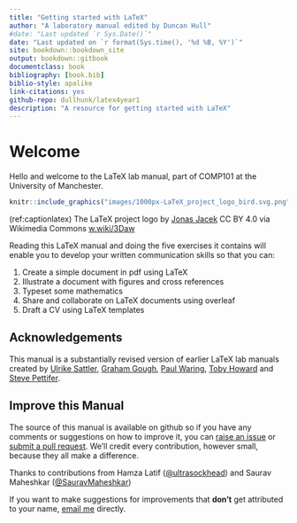 ```yaml
---
title: "Getting started with LaTeX"
author: "A laboratory manual edited by Duncan Hull"
#date: "Last updated `r Sys.Date()`"
date: "Last updated on `r format(Sys.time(), '%d %B, %Y')`"
site: bookdown::bookdown_site
output: bookdown::gitbook
documentclass: book
bibliography: [book.bib]
biblio-style: apalike
link-citations: yes
github-repo: dullhunk/latex4year1
description: "A resource for getting started with LaTeX"
---
```


# Welcome {-}

Hello and welcome to the LaTeX lab manual, part of COMP101 at the University of Manchester.

```r
knitr::include_graphics("images/1000px-LaTeX_project_logo_bird.svg.png")
```
(ref:captionlatex) The LaTeX project logo by [Jonas Jacek](https://www.j15k.com/) CC BY 4.0 via Wikimedia Commons [w.wiki/3Daw](https://w.wiki/3Daw)

Reading this LaTeX manual and doing the five exercises it contains will enable you to develop your written communication skills so that you can:

1. Create a simple document in pdf using LaTeX
1. Illustrate a document with figures and cross references
1. Typeset some mathematics
1. Share and collaborate on LaTeX documents using overleaf
1. Draft a CV using LaTeX templates

## Acknowledgements {-}
This manual is a substantially revised version of earlier LaTeX lab manuals created by [Ulrike Sattler](https://en.wikipedia.org/wiki/Ulrike_Sattler), [Graham Gough](https://www.linkedin.com/in/graham-gough-8421052b/), [Paul Waring](https://www.pwaring.com/), [Toby Howard](https://en.wikipedia.org/wiki/Toby_Howard) and [Steve Pettifer](https://en.wikipedia.org/wiki/Steve_Pettifer).

## Improve this Manual {-}
The source of this manual is available on github so if you have any comments or suggestions on how to improve it, you can [raise an issue](https://github.com/dullhunk/lateX4year1/issues) or [submit a pull request](https://github.com/dullhunk/LaTeX4year1/pulls). We'll credit every contribution, however small, because they all make a difference.

Thanks to contributions from Hamza Latif ([\@ultrasockhead](https://github.com/ultrasockhead)) and Saurav Maheshkar ([\@SauravMaheshkar](https://github.com/SauravMaheshkar))

If you want to make suggestions for improvements that **don't** get attributed to your name, [email me](https://personalpages.manchester.ac.uk/staff/duncan.hull/contact) directly.
